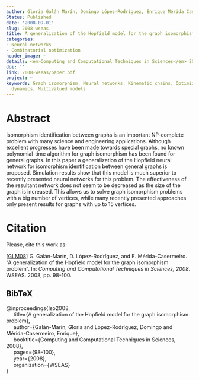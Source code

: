 ```yaml
---
author: Gloria Galán Marín, Domingo López-Rodríguez, Enrique Mérida Casermeiro
Status: Published
date: '2008-09-01'
slug: 2008-wseas
title: A generalization of the Hopfield model for the graph isomorphism problem
categories:
- Neural networks
- Combinatorial optimization
header_image: ~
details: <em>Computing and Computational Techniques in Sciences</em> 2008
doi: ''
link: 2008-wseas/paper.pdf
project: ~
keywords: Graph isomorphism, Neural networks, Kinematic chains, Optimization, Computational
  dynamics, Multivalued models
---
```



# Abstract


Isomorphism identification between graphs is an important NP-complete problem with many science and engineering applications. Although excellent progresses have been made towards special graphs, no known polynomial-time algorithm for graph isomorphism has been found for general graphs. In this paper a generalization of the Hopfield neural network for isomorphism identification between general graphs is proposed. Simulation results show that this model is much superior to recently presented neural networks for this problem. The effectiveness of the resultant network does not seem to be decreased as the size of the graph is increased. This allows us to solve graph isomorphism problems with a big number of vertices, while many recently presented approaches only present results for graphs with up to 15 vertices.







# Citation
Please, cite this work as:


<a name=bib-Iso2008></a>[[GLM08]](#cite-Iso2008) G. Galán-Marín, D. López-Rodríguez, and E. Mérida-Casermeiro. “A generalization of the Hopfield model for the graph isomorphism problem”. In: _Computing and Computational Techniques in Sciences, 2008_. WSEAS. 2008, pp. 98-100.

::: {.callout-note appearance="minimal" collapse=true}

## BibTeX

@inproceedings{Iso2008,<br>&nbsp;&nbsp;&nbsp;&nbsp;  title={A generalization of the Hopfield model for the graph isomorphism problem},<br>&nbsp;&nbsp;&nbsp;&nbsp;  author={Galán-Marín, Gloria and López-Rodríguez, Domingo and Mérida-Casermeiro, Enrique},<br>&nbsp;&nbsp;&nbsp;&nbsp;  booktitle={Computing and Computational Techniques in Sciences, 2008},<br>&nbsp;&nbsp;&nbsp;&nbsp;  pages={98--100},<br>&nbsp;&nbsp;&nbsp;&nbsp;  year={2008},<br>&nbsp;&nbsp;&nbsp;&nbsp;  organization={WSEAS}<br>}

:::



